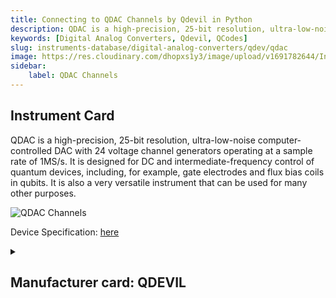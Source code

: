 ```yaml
---
title: Connecting to QDAC Channels by Qdevil in Python
description: QDAC is a high-precision, 25-bit resolution, ultra-low-noise computer-controlled DAC with 24 voltage channel generators operating at a sample rate of 1MS/s. It is designed for DC and intermediate-frequency control of quantum devices, including, for example, gate electrodes and flux bias coils in qubits. It is also a very versatile instrument that can be used for many other purposes.
keywords: [Digital Analog Converters, Qdevil, QCodes] 
slug: instruments-database/digital-analog-converters/qdev/qdac 
image: https://res.cloudinary.com/dhopxs1y3/image/upload/v1691782644/Instruments/Digital-Analog%20Converter/QDAC/QDAC.png
sidebar:
    label: QDAC Channels 
---
```


## Instrument Card

QDAC is a high-precision, 25-bit resolution, ultra-low-noise computer-controlled DAC with 24 voltage channel generators operating at a sample rate of 1MS/s. It is designed for DC and intermediate-frequency control of quantum devices, including, for example, gate electrodes and flux bias coils in qubits. It is also a very versatile instrument that can be used for many other purposes.



![QDAC Channels](https://res.cloudinary.com/dhopxs1y3/image/upload/v1691782644/Instruments/Digital-Analog%20Converter/QDAC/QDAC.png)

Device Specification: [here](/instruments-database/all-instruments)

<details style={{ marginTop: "15px"}}>
<summary><h2 style={{display:'inline'}}>Manufacturer card: QDEVIL</h2></summary>

![QDEVIL](https://res.cloudinary.com/dhopxs1y3/image/upload/v1692125970/Instruments/Vendor%20Logos/QDevils.png)

Founded in 2016, QDevil is an international quantum technology company focused on developing and manufacturing auxiliary electronics and specialized components, operating from mK to room temperature. The mission is to accelerate research and development in quantum electronics labs. To fulfill the mission QDevil helps customers around the world by supplying world-class auxiliary electronics.

- Headquarters: COPENHAGEN, DENMARK
- Yearly Revenue (millions, USD): 2
- Vendor Website: [here](https://qdevil.com/)

</details>


<FeaturedInstrumentVideo category="DIGITAL_ANALOG_CONVERTERS" />
